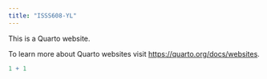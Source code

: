 ```yaml
---
title: "ISSS608-YL"
---
```


This is a Quarto website.

To learn more about Quarto websites visit <https://quarto.org/docs/websites>.

```r
1 + 1
```
